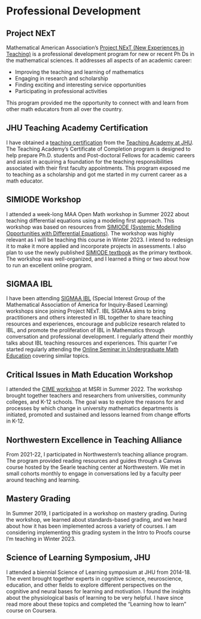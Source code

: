 # Professional Development

## Project NExT
Mathematical American Association’s [Project NExT (New Experiences in Teaching)](https://www.maa.org/programs-and-communities/professional-development/project-next) is a professional development program for new or recent Ph Ds in the mathematical sciences. It addresses all aspects of an academic career:

- Improving the teaching and learning of mathematics
- Engaging in research and scholarship
- Finding exciting and interesting service opportunities
- Participating in professional activities

This program provided me the opportunity to connect with and learn from other math educators from all over the country.

## JHU Teaching Academy Certification 
I have obtained a [teaching certification](https://ctei.jhu.edu/teaching-academy/coc) from the
[Teaching Academy at JHU](https://ctei.jhu.edu/teaching-academy). 
The Teaching Academy’s Certificate of Completion program is designed to help prepare Ph.D. students and Post-doctoral Fellows for academic careers and assist in acquiring a foundation for the teaching responsibilities associated with their first faculty appointments. 
This program exposed me to teaching as a scholarship and got me started in my current career as a math educator.

## SIMIODE Workshop
I attended a week-long MAA Open Math workshop in Summer 2022 about teaching differential equations using a modeling first approach. 
This workshop was based on resources from [SIMIODE (Systemic Modelling Opportunities with Differential Equations)](https://qubeshub.org/community/groups/simiode). The workshop was highly relevant as I will be teaching this course in Winter 2023. I intend to redesign it to make it more applied and incorporate projects in assessments. I also plan to use the newly published [SIMIODE textbook](https://qubeshub.org/community/groups/simiode/textbook) as the primary textbook.
The workshop was well-organized, and I learned a thing or two about how to run an excellent online program.

## SIGMAA IBL 
I have been attending [SIGMAA IBL](http://sigmaa.maa.org/ibl/) (Special Interest Group of the Mathematical Association of America for Inquiry-Based Learning) workshops since joining Project NExT. 
IBL SIGMAA aims to bring practitioners and others interested in IBL together to share teaching resources and experiences, encourage and publicize research related to IBL, and promote the proliferation of IBL in Mathematics through conversation and professional development. 
I regularly attend their monthly talks about IBL teaching resources and experiences.
This quarter I've started regularly attending the [Online Seminar in Undergraduate Math Education](https://olsume.org/) covering similar topics.

## Critical Issues in Math Education Workshop
I attended the [CIME workshop](https://www.msri.org/workshops/1028) at MSRI in Summer 2022. 
The workshop brought together teachers and researchers from universities, community colleges, and K-12 schools. The goal was to explore the reasons for and processes by which change in university mathematics departments is initiated, promoted and sustained and lessons learned from change efforts in K-12. 

## Northwestern Excellence in Teaching Alliance
From 2021-22, I participated in Northwestern's teaching alliance program. 
The program provided reading resources and guides through a Canvas course hosted by the Searle teaching center at Northwestern.
We met in small cohorts monthly to engage in conversations led by a faculty peer around teaching and learning. 

## Mastery Grading
In Summer 2019, I participated in a workshop on mastery grading. 
During the workshop, we learned about standards-based grading, and we heard about how it has been implemented across a variety of courses. 
I am considering implementing this grading system in the Intro to Proofs course I'm teaching in Winter 2023.

## Science of Learning Symposium, JHU 
I attended a biennial Science of Learning symposium at JHU from 2014-18. 
The event brought together experts in cognitive science, neuroscience, education, and other fields to explore different perspectives on the cognitive and neural bases for learning and motivation.
I found the insights about the physiological basis of learning to be very helpful.
I have since read more about these topics and completed the "Learning how to learn" course on Coursera.